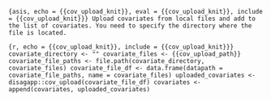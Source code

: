 ```{asis, echo = {{cov_upload_knit}}, eval = {{cov_upload_knit}}, include = {{cov_upload_knit}}}
Upload covariates from local files and add to the list of covariates. You need to specify the directory where the file is located.
```

```{r, echo = {{cov_upload_knit}}, include = {{cov_upload_knit}}}
covariate_directory <- ""
covariate_files <- {{cov_upload_path}}
covariate_file_paths <- file.path(covariate_directory, covariate_files)
covariate_file_df <- data.frame(datapath = covariate_file_paths, name = covariate_files)
uploaded_covariates <- disagapp::cov_upload(covariate_file_df)
covariates <- append(covariates, uploaded_covariates)
```

